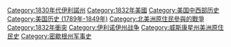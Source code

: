 [[Category:1830年代伊利諾州|Category:1830年代伊利諾州]]
[[Category:1832年美國|Category:1832年美國]]
[[Category:美国中西部历史|Category:美国中西部历史]]
[[Category:美国历史_(1789年-1849年)|Category:美国历史 (1789年-1849年)]]
[[Category:北美洲原住民參與的戰爭|Category:北美洲原住民參與的戰爭]]
[[Category:1832年衝突|Category:1832年衝突]]
[[Category:伊利诺伊州战争|Category:伊利诺伊州战争]]
[[Category:威斯康星州美洲原住民史|Category:威斯康星州美洲原住民史]]
[[Category:密歇根州军事史|Category:密歇根州军事史]]